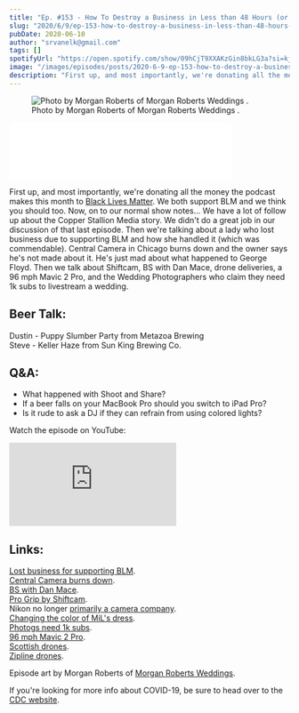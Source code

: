 ```yaml
---
title: "Ep. #153 - How To Destroy a Business in Less than 48 Hours (or What Happened to Shoot and Share?)"
slug: "2020/6/9/ep-153-how-to-destroy-a-business-in-less-than-48-hours-or-what-happened-to-shoot-and-share"
pubDate: 2020-06-10
author: "srvanelk@gmail.com"
tags: []
spotifyUrl: "https://open.spotify.com/show/09hCjT9XXAKzGin8bkLG3a?si=kjRZvQ1JTb6Ov3HVzSSlWA"
image: "/images/episodes/posts/2020-6-9-ep-153-how-to-destroy-a-business-in-less-than-48-hours-or-what-happened-to-shoot-and-share/Morgan+Roberts+Wedding+Folio-104.webp"
description: "First up, and most importantly, we're donating all the money the podcast makes this month to Black Lives Matter. We both support BLM and we think you should too. Now, on to our normal show notes... We have a lot of follow up about the Copper Stallion Media story. We didn't do a great job in our discussion of that last episode. Then we're talking about a lady who lost business due to supporting BLM and how she handled it (which was commendable). Central Camera in Chicago burns down and the owner says he's not made about it. He's just mad about what happened to George Floyd. Then we talk about Shiftcam, BS with Dan Mace, drone deliveries, a 96 mph Mavic 2 Pro, and the Wedding Photographers who claim they need 1k subs to livestream a wedding."
---
```


<figure>
  <img src="/images/episodes/posts/2020-6-9-ep-153-how-to-destroy-a-business-in-less-than-48-hours-or-what-happened-to-shoot-and-share/Morgan+Roberts+Wedding+Folio-104.webp" alt=" Photo by Morgan Roberts of  Morgan Roberts Weddings . " />
  <figcaption>Photo by Morgan Roberts of  Morgan Roberts Weddings .</figcaption>
</figure>
<iframe class="embedly-embed" src="//cdn.embedly.com/widgets/media.html?src=https%3A%2F%2Fanchor.fm%2Fweddingphotohangover%2Fembed%2Fepisodes%2FEp--153---How-To-Destroy-a-Business-in-Less-than-48-Hours-or-What-Happened-to-Shoot-and-Share-ef7fvg&display_name=Anchor+FM+Inc.&url=https%3A%2F%2Fanchor.fm%2Fweddingphotohangover%2Fepisodes%2FEp--153---How-To-Destroy-a-Business-in-Less-than-48-Hours-or-What-Happened-to-Shoot-and-Share-ef7fvg&image=https%3A%2F%2Fd3t3ozftmdmh3i.cloudfront.net%2Fproduction%2Fpodcast_uploaded_episode400%2F805714%2F805714-1591757283948-785b13813695f.jpg&key=61d05c9d54e8455ea7a9677c366be814&type=text%2Fhtml&schema=anchor&wmode=opaque" width="400" height="102" scrolling="no" title="Anchor FM Inc. embed" frameborder="0" allow="autoplay; fullscreen" allowfullscreen="true"></iframe>

First up, and most importantly, we're donating all the money the podcast makes this month to [Black Lives Matter](https://blacklivesmatter.com/). We both support BLM and we think you should too. Now, on to our normal show notes... We have a lot of follow up about the Copper Stallion Media story. We didn't do a great job in our discussion of that last episode. Then we're talking about a lady who lost business due to supporting BLM and how she handled it (which was commendable). Central Camera in Chicago burns down and the owner says he's not made about it. He's just mad about what happened to George Floyd. Then we talk about Shiftcam, BS with Dan Mace, drone deliveries, a 96 mph Mavic 2 Pro, and the Wedding Photographers who claim they need 1k subs to livestream a wedding.

## Beer Talk:  
Dustin - Puppy Slumber Party from Metazoa Brewing  
Steve - Keller Haze from Sun King Brewing Co.

## Q&A:
- What happened with Shoot and Share?
- If a beer falls on your MacBook Pro should you switch to iPad Pro?
- Is it rude to ask a DJ if they can refrain from using colored lights?

Watch the episode on YouTube:

<iframe src="https://www.youtube.com/embed/Ch2Pqondgow" frameborder="0" allow="autoplay; encrypted-media" allowfullscreen></iframe>

## Links:  
[Lost business for supporting BLM](https://www.facebook.com/wishing.on.dandelionsx/posts/10213035119833225).  
[Central Camera burns down](https://www.facebook.com/photo.php?fbid=10100419083785207&set=p.10100419083785207&type=3&theater).  
[BS with Dan Mace](https://youtu.be/ulcrkVs9Yzc).  
[Pro Grip by Shiftcam](http://progrip.shiftcam.com/).  
Nikon no longer [primarily a camera company](https://fstoppers.com/originals/no-longer-primarily-camera-company-nikons-new-medium-term-strategy-wake-poor-489674).  
[Changing the color of MiL's dress](https://petapixel.com/2020/05/13/wedding-photographer-asked-to-edit-mother-in-laws-dress-because-she-wore-white/).  
[Photogs need 1k subs](https://wset.com/news/local/wedding-photographer-couple-needs-1000-subscribers-to-livestream-wedding).  
[96 mph Mavic 2 Pro](https://imgur.com/a/34Xwjnk).  
[Scottish drones](https://www.theguardian.com/uk-news/2020/may/29/drone-deliveries-soar-in-rural-scotland-during-coronavirus-outbreak).  
[Zipline drones](https://www.axios.com/coronavirus-drones-pandemic-surveillance-cbd80f98-4b86-49bd-806f-8e86ec42e3aa.html).

Episode art by Morgan Roberts of [Morgan Roberts Weddings](https://www.morganrobertsweddings.com/).

If you're looking for more info about COVID-19, be sure to head over to the [CDC website](https://www.cdc.gov/coronavirus/2019-ncov/index.html).

